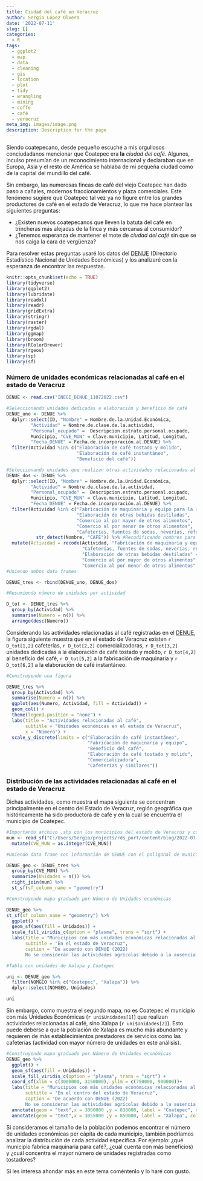 ```yaml
---
title: Ciudad del café en Veracruz
author: Sergio López Olvera
date: '2022-07-11'
slug: []
categories:
  - R
tags:
  - ggplot2
  - map
  - data
  - cleaning
  - gis
  - location
  - plot
  - tidy
  - wrangling
  - mining
  - coffe
  - café
  - veracruz
meta_img: images/image.png
description: Description for the page
---
```


Siendo coatepecano, desde pequeño escuché a mis orgullosos conciudadanos mencionar que Coatepec era **la** _ciudad del café_. Algunos, inculso presumían de un reconocimiento internacional y declaraban que en Europa, Asia y el resto de América se hablaba de mi pequeña ciudad como de la capital del mundillo del café.

Sin embargo, las numerosas fincas de café del viejo Coatepec han dado paso a cañales, modernos fraccionamientos y plaza comerciales. Este fenómeno sugiere que Coatepec tal vez ya no figure entre los grandes productores de café en el estado de Veracruz, lo que me hace plantear las siguientes preguntas:

* ¿Existen nuevos coatepecanos que lleven la batuta del café en trincheras más alejadas de la finca y más cercanas al consumidor?
* ¿Tenemos esperanza de mantener el mote de _ciudad del café_ sin que se nos caiga la cara de vergüenza?

Para resolver estas preguntas usaré los datos del [DENUE](https://www.inegi.org.mx/app/mapa/denue/default.aspx) (Directorio Estadístico Nacional de Unidades Económicas) y los analizaré con la esperanza de encontrar las respuestas.

```r
knitr::opts_chunk$set(echo = TRUE)
library(tidyverse)
library(ggplot2)
library(lubridate)
library(readxl)
library(readr)
library(gridExtra)
library(stringr)
library(raster)
library(rgdal)
library(ggmap)
library(broom)
library(RColorBrewer)
library(rgeos)
library(sp)
library(sf)
```
### Número de unidades económicas relacionadas al café en el estado de Veracruz

```r
DENUE <- read.csv("INEGI_DENUE_11072022.csv")

#Seleccionando unidades dedicadas a elaboración y beneficio de café
DENUE_uno <- DENUE %>%
  dplyr::select(ID, "Nombre" = Nombre.de.la.Unidad.Económica,
         "Actividad" = Nombre.de.clase.de.la.actividad,
         "Personal_ocupado" =  Descripcion.estrato.personal.ocupado,
         Municipio, "CVE_MUN" = Clave.municipio, Latitud, Longitud,
         "Fecha_DENUE" = Fecha.de.incorporación.al.DENUE) %>%
  filter(Actividad %in% c("Elaboración de café tostado y molido",
                          "Elaboración de café instantáneo",
                          "Beneficio del café"))

#Seleccionando unidades que realizan otras actividades relacionadas al café          
DENUE_dos <- DENUE %>%
  dplyr::select(ID, "Nombre" = Nombre.de.la.Unidad.Económica,
         "Actividad" = Nombre.de.clase.de.la.actividad,
         "Personal_ocupado" =  Descripcion.estrato.personal.ocupado,
         Municipio, "CVE_MUN" = Clave.municipio, Latitud, Longitud,
         "Fecha_DENUE" = Fecha.de.incorporación.al.DENUE) %>%
  filter(Actividad %in% c("Fabricación de maquinaria y equipo para la industria alimentaria y de las bebidas",
                          "Elaboración de otras bebidas destiladas",
                          "Comercio al por mayor de otros alimentos",
                          "Comercio al por menor de otros alimentos",
                          "Cafeterías, fuentes de sodas, neverías, refresquerías y similares") &
           str_detect(Nombre, "CAFE")) %>% #Recodificando nombres para simplificarlos
  mutate(Actividad = recode(Actividad, "Fabricación de maquinaria y equipo para la industria alimentaria y de las bebidas" = "Fabricación de maquinaria y equipo",
                            "Cafeterías, fuentes de sodas, neverías, refresquerías y similares" = "Cafeterías y similares",
                            "Elaboración de otras bebidas destiladas" = "Cafeterías y similares",
                            "Comercio al por mayor de otros alimentos" = "Comercializadora",
                            "Comercio al por menor de otros alimentos" = "Comercializadora"))
#Uniendo ambos data frames

DENUE_tres <- rbind(DENUE_uno, DENUE_dos)

#Resumiendo número de unidades por actividad

D_tot <- DENUE_tres %>%
  group_by(Actividad) %>%
  summarise(Numero = n()) %>%
  arrange(desc(Numero))
```

Considerando las actividades relacionadas al café registradas en el [DENUE](https://www.inegi.org.mx/app/mapa/denue/default.aspx), la figura siguiente muestra que en el estado de Veracruz existen `r D_tot[1,2]` cafeterías, `r D_tot[2,2]` comercializadoras, `r D_tot[3,2]` unidades dedicadas a la elaboración de café tostado y molido, `r D_tot[4,2]` al beneficio del café, `r D_tot[5,2]` a la fabricación de maquinaria y `r D_tot[6,2]` a la elaboración de café instantáneo.

```r

#Construyendo una figura

DENUE_tres %>%
  group_by(Actividad) %>%
  summarise(Numero = n()) %>%
  ggplot(aes(Numero, Actividad, fill = Actividad)) + 
  geom_col() +
  theme(legend.position = "none") +
  labs(title = "Actividades relacionadas al café",
       subtitle = "Unidades económicas en el estado de Veracruz",
       x = "Número") +
  scale_y_discrete(limits = c("Elaboración de café instantáneo",
                              "Fabricación de maquinaria y equipo",
                              "Beneficio del café",
                              "Elaboración de café tostado y molido",
                              "Comercializadora",
                              "Cafeterías y similares"))

```

### Distribución de las actividades relacionadas al café en el estado de Veracruz

Dichas actividades, como muestra el mapa siguiente se concentran principalmente en el centro del Estado de Veracruz, región geográfica que históricamente ha sido productora de café y en la cual se encuentra el municipio de Coatepec. 

```r
#Importando archivo .shp con los municipios del estado de Veracruz y convirtiendo clave a integer
mun <- read_sf("C:/Users/Sergio/projects/rds_port/content/blog/2022-07-11-ciudad-del-caf-en-veracruz/30mun.shp") %>%
  mutate(CVE_MUN = as.integer(CVE_MUN))

#Uniendo data frame con información de DENUE con el poligonal de municipios y transformando a sf

DENUE_geo <- DENUE_tres %>%
  group_by(CVE_MUN) %>%
  summarize(Unidades = n()) %>%
  right_join(mun) %>%
  st_sf(sf_column_name = "geometry")

#Construyendo mapa graduado por Número de Unidades económicas

DENUE_geo %>%
st_sf(sf_column_name = "geometry") %>%
  ggplot() +
  geom_sf(aes(fill = Unidades)) +
  scale_fill_viridis_c(option = "plasma", trans = "sqrt") +
  labs(title = "Municipios con más unidades económicas relacionadas al café",
       subtitle = "En el estado de Veracruz",
       caption = "De acuerdo con DENUE (2022)
       No se consideran las actividades agrícolas debido a la ausencia de información")

#Tabla con unidades de Xalapa y Coatepec

uni <- DENUE_geo %>%
  filter(NOMGEO %in% c("Coatepec", "Xalapa")) %>%
  dplyr::select(NOMGEO, Unidades)

uni
```

Sin embargo, como muestra el segundo mapa, no es Coatepec el municipio con más Unidades Económicas (`r uni$Unidades[1]`) que realizan actividades relacionadas al café, sino Xalapa (`r uni$Unidades[2]`). Esto puede deberse a que la población de Xalapa es mucho más abundante y requieren de más establecimientos prestadores de servicios como las cafeterías (actividad con mayor número de unidades en este análisis).

```r
#Construyendo mapa graduado por Número de Unidades económicas
DENUE_geo %>%
  ggplot() +
  geom_sf(aes(fill = Unidades)) +
  scale_fill_viridis_c(option = "plasma", trans = "sqrt") +
  coord_sf(xlim = c(3000000, 3150000), ylim = c(750000, 900000))+
  labs(title = "Municipios con más unidades económicas relacionadas al café",
       subtitle = "En el centro del estado de Veracruz",
       caption = "De acuerdo con DENUE (2022)
       No se consideran las actividades agrícolas debido a la ausencia de información") +
  annotate(geom = "text",x = 3060000 ,y = 830000, label = "Coatepec", colour = "white") +
  annotate(geom = "text",x = 3055000 ,y = 850000, label = "Xalapa", colour = "white")
```

Si consideramos el tamaño de la población podemos encontrar el número de unidades económicas per cápita de cada municipio, también podríamos analizar la distribución de cada actividad específica. Por ejemplo: ¿qué municipio fabrica maquinaria para café?, ¿cuál cuenta con más beneficios) y ¿cuál concentra el mayor número de unidades registradas como tostadores?

Si les interesa ahondar más en este tema coméntenlo y lo haré con gusto.

